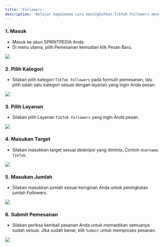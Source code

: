 ```yaml
---
title: 'Followers'
description: 'Belajar bagaimana cara meningkatkan TikTok Followers menggunakan SPRINTPEDIA.'
---
```


### 1. Masuk
- Masuk ke akun <Tooltip tip="SMM Panel Indonesia">SPRINTPEDIA</Tooltip> Anda.
- Di menu utama, pilih Pemesanan kemudian klik Pesan Baru.  
<Frame>
<img src="/images/menu-pesan-baru.png"/>
</Frame>

### 2. Pilih Kategori
- Silakan pilih kategori <code>TikTok Followers</code> pada formulir pemesanan, lalu pilih salah satu kategori sesuai dengan layanan yang ingin Anda pesan.
<Frame>
<img src="/images/from-pesan-kategori-tiktok-followers.png"/>
</Frame>

### 3. Pilih Layanan
- Silakan pilih Layanan <code>TikTok Followers</code> yang ingin Anda pesan.
<Frame>
<img src="/images/from-pesan-layanan-tiktok-followers.png"/>
</Frame>

### 4. Masukan Target
- Silakan masukkan target sesuai deskripsi yang diminta, Contoh <code>Username TikTok</code>.
<Frame>
<img src="/images/form-pesan-target-tiktok-follow.png"/>
</Frame>

### 5. Masukan Jumlah
- Silakan masukkan jumlah sesuai keinginan Anda untuk peningkatan jumlah Followers.
<Frame>
<img src="/images/from-pesan-jumlah-tiktok-followers.png"/>
</Frame>

### 6. Submit Pemesanan
- Silakan periksa kembali pesanan Anda untuk memastikan semuanya sudah sesuai. Jika sudah benar, klik <code>Submit</code> untuk memproses pesanan.
<Frame>
<img src="/images/form-pesan-submit-tiktok-followers.png"/>
</Frame>
